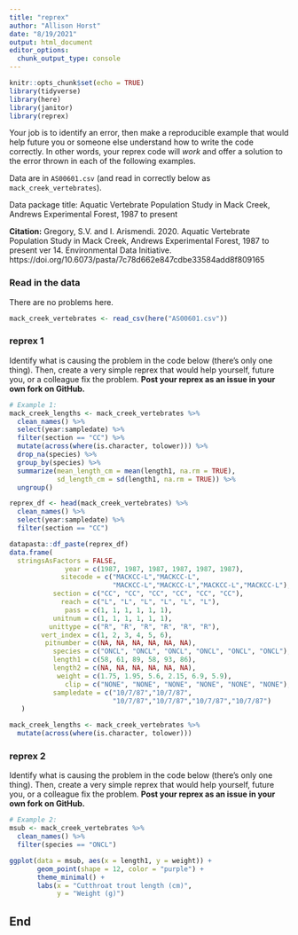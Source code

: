 ```yaml
---
title: "reprex"
author: "Allison Horst"
date: "8/19/2021"
output: html_document
editor_options: 
  chunk_output_type: console
---
```


```r
knitr::opts_chunk$set(echo = TRUE)
library(tidyverse)
library(here)
library(janitor)
library(reprex)
```

Your job is to identify an error, then make a reproducible example that would help future you or someone else understand how to write the code correctly. In other words, your reprex code will *work* and offer a solution to the error thrown in each of the following examples. 

Data are in `AS00601.csv` (and read in correctly below as `mack_creek_vertebrates`). 

Data package title: Aquatic Vertebrate Population Study in Mack Creek, Andrews Experimental Forest, 1987 to present

**Citation:** Gregory, S.V. and I. Arismendi. 2020. Aquatic Vertebrate Population Study in Mack Creek, Andrews Experimental Forest, 1987 to present ver 14. Environmental Data Initiative. https://doi.org/10.6073/pasta/7c78d662e847cdbe33584add8f809165

### Read in the data 

There are no problems here. 
```r
mack_creek_vertebrates <- read_csv(here("AS00601.csv"))
```

### reprex 1

Identify what is causing the problem in the code below (there's only one thing). Then, create a very simple reprex that would help yourself, future you, or a colleague fix the problem. **Post your reprex as an issue in your own fork on GitHub.**

```r
# Example 1: 
mack_creek_lengths <- mack_creek_vertebrates %>% 
  clean_names() %>% 
  select(year:sampledate) %>% 
  filter(section == "CC") %>% 
  mutate(across(where(is.character, tolower))) %>% 
  drop_na(species) %>% 
  group_by(species) %>% 
  summarize(mean_length_cm = mean(length1, na.rm = TRUE),
            sd_length_cm = sd(length1, na.rm = TRUE)) %>% 
  ungroup()
```

```r
reprex_df <- head(mack_creek_vertebrates) %>%
  clean_names() %>% 
  select(year:sampledate) %>% 
  filter(section == "CC")

datapasta::df_paste(reprex_df)
data.frame(
  stringsAsFactors = FALSE,
              year = c(1987, 1987, 1987, 1987, 1987, 1987),
             sitecode = c("MACKCC-L","MACKCC-L",
                          "MACKCC-L","MACKCC-L","MACKCC-L","MACKCC-L"),
           section = c("CC", "CC", "CC", "CC", "CC", "CC"),
             reach = c("L", "L", "L", "L", "L", "L"),
              pass = c(1, 1, 1, 1, 1, 1),
           unitnum = c(1, 1, 1, 1, 1, 1),
          unittype = c("R", "R", "R", "R", "R", "R"),
        vert_index = c(1, 2, 3, 4, 5, 6),
         pitnumber = c(NA, NA, NA, NA, NA, NA),
           species = c("ONCL", "ONCL", "ONCL", "ONCL", "ONCL", "ONCL"),
           length1 = c(58, 61, 89, 58, 93, 86),
           length2 = c(NA, NA, NA, NA, NA, NA),
            weight = c(1.75, 1.95, 5.6, 2.15, 6.9, 5.9),
              clip = c("NONE", "NONE", "NONE", "NONE", "NONE", "NONE"),
           sampledate = c("10/7/87","10/7/87",
                          "10/7/87","10/7/87","10/7/87","10/7/87")
   )

mack_creek_lengths <- mack_creek_vertebrates %>% 
  mutate(across(where(is.character, tolower)))
```


### reprex 2

Identify what is causing the problem in the code below (there's only one thing). Then, create a very simple reprex that would help yourself, future you, or a colleague fix the problem. **Post your reprex as an issue in your own fork on GitHub.**

```r
# Example 2:
msub <- mack_creek_vertebrates %>% 
  clean_names() %>% 
  filter(species == "ONCL") 

ggplot(data = msub, aes(x = length1, y = weight)) +
       geom_point(shape = 12, color = "purple") +
       theme_minimal() +
       labs(x = "Cutthroat trout length (cm)",
            y = "Weight (g)")
```

## End